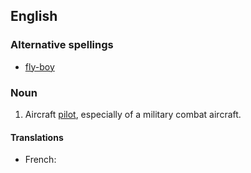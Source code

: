 ==English==
===Alternative spellings===
* [[fly-boy]]

===Noun===
{{en-noun}}
# {{slang}} Aircraft [[pilot]], especially of a military combat aircraft.

====Translations====
{{trans-top|aircraft pilot, especially of a military combat aircraft}}
* French: {{t+|fr|chevalier du ciel|m}}
{{trans-mid}}
{{trans-bottom}}
